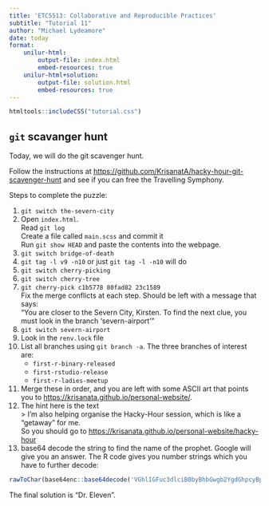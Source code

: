 ```yaml
---
title: 'ETC5513: Collaborative and Reproducible Practices'
subtitle: "Tutorial 11"
author: "Michael Lydeamore"
date: today
format:
    unilur-html:
        output-file: index.html
        embed-resources: true
    unilur-html+solution:
        output-file: solution.html
        embed-resources: true
---
```

```r
htmltools::includeCSS("tutorial.css")
```


## `git` scavanger hunt

Today, we will do the git scavenger hunt.

Follow the instructions at <https://github.com/KrisanatA/hacky-hour-git-scavenger-hunt> and see if you can free the Travelling Symphony.

::: {.unilur-solution}
Steps to complete the puzzle:

1. `git switch the-severn-city`
2. Open `index.html`.  
Read `git log`  
Create a file called `main.scss` and commit it  
Run `git show HEAD` and paste the contents into the webpage.
3. `git switch bridge-of-death`
4. `git tag -l v9 -n10` or just `git tag -l -n10` will do
5. `git switch cherry-picking`
6. `git switch cherry-tree`  
7. `git cherry-pick c1b5778 80fad82 23c1589`  
Fix the merge conflicts at each step. Should be left with a message that says:  
"You are closer to the Severn City, Kirsten. To find the next clue, you must look in the branch 'severn-airport'"
8. `git switch severn-airport`
9. Look in the `renv.lock` file
10. List all branches using `git branch -a`. The three branches of interest are:  
    * `first-r-binary-released`
    * `first-rstudio-release`
    * `first-r-ladies-meetup`
11. Merge these in order, and you are left with some ASCII art that points you to <https://krisanata.github.io/personal-website/>.
12. The hint here is the text  
> I’m also helping organise the Hacky-Hour session, which is like a “getaway” for me.  
So you should go to <https://krisanata.github.io/personal-website/hacky-hour>
12. base64 decode the string to find the name of the prophet. Google will give you an answer. The R code gives you number strings which you have to further decode:  
```r
rawToChar(base64enc::base64decode('VGhlIGFuc3dlciB0byBhbGwgb2YgdGhpcyBpcyAiRHIuIEVsZXZlbiI='))
```

The final solution is "Dr. Eleven".
:::
